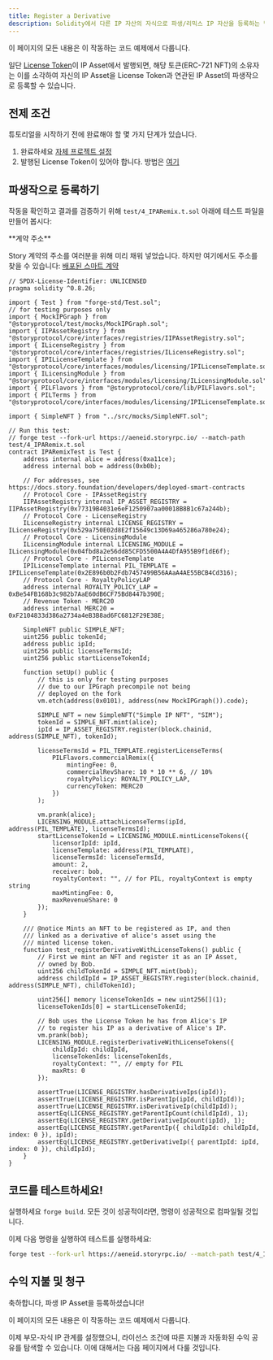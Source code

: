 ```yaml
---
title: Register a Derivative
description: Solidity에서 다른 IP 자산의 자식으로 파생/리믹스 IP 자산을 등록하는 방법을 알아보세요.
---
```


<Card title="완성된 코드" href="https://github.com/storyprotocol/story-protocol-boilerplate/blob/main/test/4_IPARemix.t.sol" icon="thumbs-up">
  이 페이지의 모든 내용은 이 작동하는 코드 예제에서 다룹니다.
</Card>

일단 [License Token](/concepts/licensing-module/license-token)이 IP Asset에서 발행되면, 해당 토큰(ERC-721 NFT)의 소유자는 이를 소각하여 자신의 IP Asset을 License Token과 연관된 IP Asset의 파생작으로 등록할 수 있습니다.

## 전제 조건

튜토리얼을 시작하기 전에 완료해야 할 몇 가지 단계가 있습니다.

1. 완료하세요 [자체 프로젝트 설정](/developers/smart-contracts-guide/setup)
2. 발행된 License Token이 있어야 합니다. 방법은 [여기](/developers/smart-contracts-guide/mint-license)

## 파생작으로 등록하기

작동을 확인하고 결과를 검증하기 위해 `test/4_IPARemix.t.sol` 아래에 테스트 파일을 만들어 봅시다:

<Note>
  **계약 주소**

  Story 계약의 주소를 여러분을 위해 미리 채워 넣었습니다. 하지만 여기에서도 주소를 찾을 수 있습니다: [배포된 스마트 계약](/developers/deployed-smart-contracts)
</Note>

```solidity test/4_IPARemix.t.sol
// SPDX-License-Identifier: UNLICENSED
pragma solidity ^0.8.26;

import { Test } from "forge-std/Test.sol";
// for testing purposes only
import { MockIPGraph } from "@storyprotocol/test/mocks/MockIPGraph.sol";
import { IIPAssetRegistry } from "@storyprotocol/core/interfaces/registries/IIPAssetRegistry.sol";
import { ILicenseRegistry } from "@storyprotocol/core/interfaces/registries/ILicenseRegistry.sol";
import { IPILicenseTemplate } from "@storyprotocol/core/interfaces/modules/licensing/IPILicenseTemplate.sol";
import { ILicensingModule } from "@storyprotocol/core/interfaces/modules/licensing/ILicensingModule.sol";
import { PILFlavors } from "@storyprotocol/core/lib/PILFlavors.sol";
import { PILTerms } from "@storyprotocol/core/interfaces/modules/licensing/IPILicenseTemplate.sol";

import { SimpleNFT } from "../src/mocks/SimpleNFT.sol";

// Run this test:
// forge test --fork-url https://aeneid.storyrpc.io/ --match-path test/4_IPARemix.t.sol
contract IPARemixTest is Test {
    address internal alice = address(0xa11ce);
    address internal bob = address(0xb0b);

    // For addresses, see https://docs.story.foundation/developers/deployed-smart-contracts
    // Protocol Core - IPAssetRegistry
    IIPAssetRegistry internal IP_ASSET_REGISTRY = IIPAssetRegistry(0x77319B4031e6eF1250907aa00018B8B1c67a244b);
    // Protocol Core - LicenseRegistry
    ILicenseRegistry internal LICENSE_REGISTRY = ILicenseRegistry(0x529a750E02d8E2f15649c13D69a465286a780e24);
    // Protocol Core - LicensingModule
    ILicensingModule internal LICENSING_MODULE = ILicensingModule(0x04fbd8a2e56dd85CFD5500A4A4DfA955B9f1dE6f);
    // Protocol Core - PILicenseTemplate
    IPILicenseTemplate internal PIL_TEMPLATE = IPILicenseTemplate(0x2E896b0b2Fdb7457499B56AAaA4AE55BCB4Cd316);
    // Protocol Core - RoyaltyPolicyLAP
    address internal ROYALTY_POLICY_LAP = 0xBe54FB168b3c982b7AaE60dB6CF75Bd8447b390E;
    // Revenue Token - MERC20
    address internal MERC20 = 0xF2104833d386a2734a4eB3B8ad6FC6812F29E38E;

    SimpleNFT public SIMPLE_NFT;
    uint256 public tokenId;
    address public ipId;
    uint256 public licenseTermsId;
    uint256 public startLicenseTokenId;

    function setUp() public {
        // this is only for testing purposes
        // due to our IPGraph precompile not being
        // deployed on the fork
        vm.etch(address(0x0101), address(new MockIPGraph()).code);

        SIMPLE_NFT = new SimpleNFT("Simple IP NFT", "SIM");
        tokenId = SIMPLE_NFT.mint(alice);
        ipId = IP_ASSET_REGISTRY.register(block.chainid, address(SIMPLE_NFT), tokenId);

        licenseTermsId = PIL_TEMPLATE.registerLicenseTerms(
            PILFlavors.commercialRemix({
                mintingFee: 0,
                commercialRevShare: 10 * 10 ** 6, // 10%
                royaltyPolicy: ROYALTY_POLICY_LAP,
                currencyToken: MERC20
            })
        );

        vm.prank(alice);
        LICENSING_MODULE.attachLicenseTerms(ipId, address(PIL_TEMPLATE), licenseTermsId);
        startLicenseTokenId = LICENSING_MODULE.mintLicenseTokens({
            licensorIpId: ipId,
            licenseTemplate: address(PIL_TEMPLATE),
            licenseTermsId: licenseTermsId,
            amount: 2,
            receiver: bob,
            royaltyContext: "", // for PIL, royaltyContext is empty string
            maxMintingFee: 0,
            maxRevenueShare: 0
        });
    }

    /// @notice Mints an NFT to be registered as IP, and then
    /// linked as a derivative of alice's asset using the
    /// minted license token.
    function test_registerDerivativeWithLicenseTokens() public {
        // First we mint an NFT and register it as an IP Asset,
        // owned by Bob.
        uint256 childTokenId = SIMPLE_NFT.mint(bob);
        address childIpId = IP_ASSET_REGISTRY.register(block.chainid, address(SIMPLE_NFT), childTokenId);

        uint256[] memory licenseTokenIds = new uint256[](1);
        licenseTokenIds[0] = startLicenseTokenId;

        // Bob uses the License Token he has from Alice's IP
        // to register his IP as a derivative of Alice's IP.
        vm.prank(bob);
        LICENSING_MODULE.registerDerivativeWithLicenseTokens({
            childIpId: childIpId,
            licenseTokenIds: licenseTokenIds,
            royaltyContext: "", // empty for PIL
            maxRts: 0
        });

        assertTrue(LICENSE_REGISTRY.hasDerivativeIps(ipId));
        assertTrue(LICENSE_REGISTRY.isParentIp(ipId, childIpId));
        assertTrue(LICENSE_REGISTRY.isDerivativeIp(childIpId));
        assertEq(LICENSE_REGISTRY.getParentIpCount(childIpId), 1);
        assertEq(LICENSE_REGISTRY.getDerivativeIpCount(ipId), 1);
        assertEq(LICENSE_REGISTRY.getParentIp({ childIpId: childIpId, index: 0 }), ipId);
        assertEq(LICENSE_REGISTRY.getDerivativeIp({ parentIpId: ipId, index: 0 }), childIpId);
    }
}
```

## 코드를 테스트하세요!

실행하세요 `forge build`. 모든 것이 성공적이라면, 명령이 성공적으로 컴파일될 것입니다.

이제 다음 명령을 실행하여 테스트를 실행하세요:

```bash
forge test --fork-url https://aeneid.storyrpc.io/ --match-path test/4_IPARemix.t.sol
```

## 수익 지불 및 청구

축하합니다, 파생 IP Asset을 등록하셨습니다!

<Card title="완성된 코드" href="https://github.com/storyprotocol/story-protocol-boilerplate/blob/main/test/4_IPARemix.t.sol" icon="thumbs-up">
  이 페이지의 모든 내용은 이 작동하는 코드 예제에서 다룹니다.
</Card>

이제 부모-자식 IP 관계를 설정했으니, 라이선스 조건에 따른 지불과 자동화된 수익 공유를 탐색할 수 있습니다. 이에 대해서는 다음 페이지에서 다룰 것입니다.

